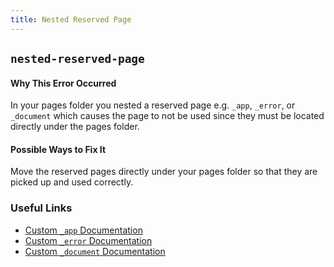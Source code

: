 ```yaml
---
title: Nested Reserved Page
---
```


## `nested-reserved-page`

#### Why This Error Occurred

In your pages folder you nested a reserved page e.g. `_app`, `_error`, or `_document` which causes the page to not be used since they must be located directly under the pages folder.

#### Possible Ways to Fix It

Move the reserved pages directly under your pages folder so that they are picked up and used correctly.

### Useful Links

- [Custom `_app` Documentation](/docs/advanced-features/custom-app)
- [Custom `_error` Documentation](/docs/advanced-features/custom-error-page)
- [Custom `_document` Documentation](/docs/advanced-features/custom-document)
